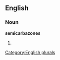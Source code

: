 ==English==

===Noun===
'''semicarbazones'''

# {{plural of|[[semicarbazone]]}}

[[Category:English plurals]]